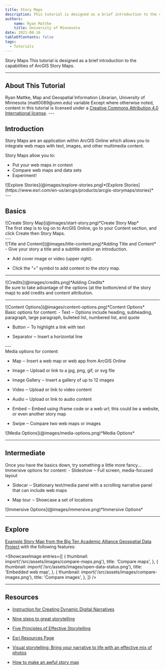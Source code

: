 ```yaml
---
title: Story Maps
description: This tutorial is designed as a brief introduction to the capabilities of ArcGIS Story Maps.
authors:
    name: Ryan Mattke
    title: University of Minnesota
date: 2021-08-16
tableOfContents: false
tags:
  - Tutorials
---
```




<Slideshow>
<CoverSlide>
  <span slot="title">Story Maps</span>
  <span slot="subtitle">This tutorial is designed as a brief introduction to the capabilities of ArcGIS Story Maps.</span>
</CoverSlide>

---
## About This Tutorial

<MetadataBlock>
  <Fragment slot="author">
  Ryan Mattke, Map and Geospatial Information Librarian, University of Minnesota (matt0089@umn.edu)
  </Fragment>
  <Fragment slot="time">
  variable
  </Fragment>
  <Fragment slot="license">
    Except where otherwise noted, content in this tutorial is licensed under a <a href="https://creativecommons.org/licenses/by/4.0/">Creative Commons Attribution 4.0 International license</a>.
  </Fragment>
 
</MetadataBlock>
---


## Introduction

<TwoThirdsLayout>
  <div slot="left">
  Story Maps are an application within ArcGIS Online which allows you to integrate web maps with text, images, and other multimedia content.

  Story Maps allow you to:

  - Put your web maps in context
  - Compare web maps and data sets
  - Experiment!

</div>
<div slot="right">
![Explore Stories](@images/explore-stories.png)*[Explore Stories](https://www.esri.com/en-us/arcgis/products/arcgis-storymaps/stories)*
</div>
</TwoThirdsLayout>
---

## Basics

<TwoThirdsLayout>
  <div slot="left">
  ![Create Story Map](@images/start-story.png)*Create Story Map*
  </div>
  <div slot="right">
  The first step is to log on to ArcGIS Online, go to your Content section, and click Create then Story Maps.
  </div>
</TwoThirdsLayout>
---

<TwoThirdsLayout>
  <div slot="left">
  ![Title and Content](@images/title-content.png)*Adding Title and Content*
  </div>
  <div slot="right">
  - Give your story a title and a subtitle and/or an introduction.
  
  - Add cover image or video (upper right).
  
  - Click the “+” symbol to add content to the story map.
  </div>
</TwoThirdsLayout>

---

<TwoThirdsLayout>
  <div slot="left">
  ![Credits](@images/credits.png)*Adding Credits*
  </div>
  <div slot="right">
  Be sure to take advantage of the options (at the bottom/end of the story map) to add credits and content attribution.
  </div>
</TwoThirdsLayout>

---

<TwoThirdsLayout>
  <div slot="right">
  ![Content Options](@images/content-options.png)*Content Options*
  </div>
  <div slot="left">
  Basic options for content:
  - Text ‒ Options include heading, subheading, paragraph, large paragraph, bulleted list, numbered list, and quote
  
  - Button ‒ To highlight a link with text
  
  - Separator ‒ Insert a horizontal line
  </div>
</TwoThirdsLayout>
---

<TwoThirdsLayout>
  <div slot="left">
  Media options for content:

  -   Map ‒ Insert a web map or web app from ArcGIS Online
  
  -   Image ‒ Upload or link to a jpg, png, gif, or svg file
  
  -   Image Gallery ‒ Insert a gallery of up to 12 images
  
  -   Video ‒ Upload or link to video content
  
  -   Audio ‒ Upload or link to audio content
  
  -   Embed ‒ Embed using iframe code or a web url; this could be a website, or even another story map
  
  -   Swipe ‒ Compare two web maps or images
  </div>
  <div slot="right">
  ![Media Options](@images/media-options.png)*Media Options*
  </div>
</TwoThirdsLayout>

---

## Intermediate

<TwoThirdsLayout>
  <div slot="left">
  Once you have the basics down, try something a little more fancy... 
  Immersive options for content:
  -   Slideshow ‒ Full screen, media-focused layout
  
  -   Sidecar ‒ Stationary text/media panel with a scrolling narrative panel that can include web maps
  
  -   Map tour ‒ Showcase a set of locations
  </div>
  <div slot="right">
  ![Immersive Options](@images/immersive.png)*Immersive Options*
  </div>
</TwoThirdsLayout>

---

## Explore

[Example Story Map from the Big Ten Academic Alliance Geospatial Data Project](https://storymaps.arcgis.com/stories/4c3e1c4e72764a43914862193574c028) with the following features:

<ShowcaseImage
  entries={[
    {
      thumbnail: import('/src/assets/images/compare-maps.png'),
      title: 'Compare maps',
    },
    {
      thumbnail: import('/src/assets/images/open-data-status.png'),
      title: 'Embedded web map',
    },
    {
      thumbnail: import('/src/assets/images/compare-images.png'),
      title: 'Compare images',
    },
  ]}
/>

---

## Resources

-   [Instruction for Creating Dynamic Digital Narratives](https://storymaps.arcgis.com/stories/d15f1045ffcb4fdea7672d1cafafdc12)

-   [Nine steps to great storytelling](https://storymaps.arcgis.com/stories/429bc4eed5f145109e603c9711a33407)

-   [Five Principles of Effective Storytelling](https://storymaps-classic.arcgis.com/en/five-principles/)

-   [Esri Resources Page](https://www.esri.com/en-us/arcgis/products/arcgis-storymaps/resources)

-   [Visual storytelling: Bring your narrative to life with an effective mix of photos](https://www.esri.com/arcgis-blog/products/story-maps/constituent-engagement/visual-storytelling-bring-your-narrative-to-life-with-an-effective-mix-of-photos/)

-   [How to make an awful story map](https://storymaps.arcgis.com/stories/585db547dd7f4403bb30a3eb13fd55ad)

</Slideshow>